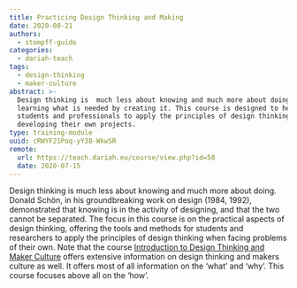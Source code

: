 ```yaml
---
title: Practicing Design Thinking and Making
date: 2020-08-21
authors:
  - stompff-guido
categories:
  - dariah-teach
tags:
  - design-thinking
  - maker-culture
abstract: >-
  Design thinking is  much less about knowing and much more about doing: it is
  learning what is needed by creating it. This course is designed to help
  students and professionals to apply the principles of design thinking in
  developing their own projects.
type: training-module
uuid: cRWYF21Poq-yY38-WkwSR
remote:
  url: https://teach.dariah.eu/course/view.php?id=58
  date: 2020-07-15
---
```


Design thinking is much less about knowing and much more about doing. Donald
Schön, in his groundbreaking work on design (1984, 1992), demonstrated that
knowing is in the activity of designing, and that the two cannot be separated.
The focus in this course is on the practical aspects of design thinking,
offering the tools and methods for students and researchers to apply the
principles of design thinking when facing problems of their own. Note that the
course
[Introduction to Design Thinking and Maker Culture](/resource/introduction-to-design-thinking-and-maker-culture)
offers extensive information on design thinking and makers culture as well. It
offers most of all information on the ‘what’ and ‘why’. This course focuses
above all on the ‘how’.

<CTA
  title="Interested in learning more?"
  subtitle="Practicing Design Thinking and Making"
  url="https://teach.dariah.eu/course/view.php?id=58"
/>
